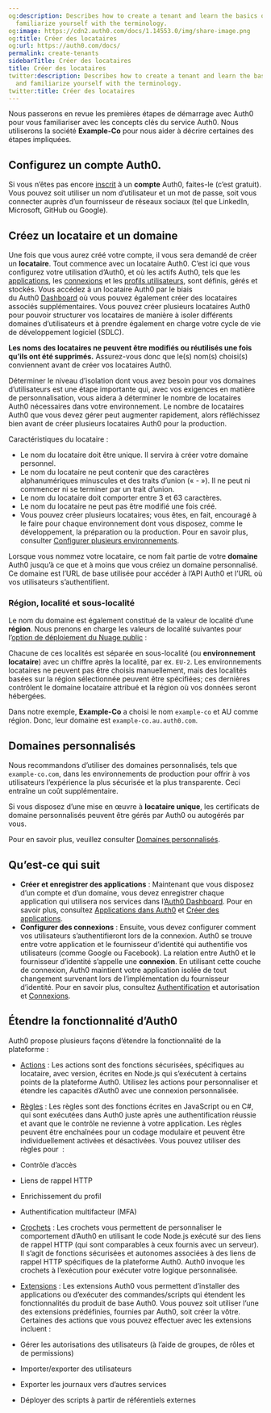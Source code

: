 ```yaml
---
og:description: Describes how to create a tenant and learn the basics of Auth0 and
  familiarize yourself with the terminology.
og:image: https://cdn2.auth0.com/docs/1.14553.0/img/share-image.png
og:title: Créer des locataires
og:url: https://auth0.com/docs/
permalink: create-tenants
sidebarTitle: Créer des locataires
title: Créer des locataires
twitter:description: Describes how to create a tenant and learn the basics of Auth0
  and familiarize yourself with the terminology.
twitter:title: Créer des locataires
---
```


Nous passerons en revue les premières étapes de démarrage avec Auth0 pour vous familiariser avec les concepts clés du service Auth0. Nous utiliserons la société **Example-Co** pour nous aider à décrire certaines des étapes impliquées.

## Configurez un compte Auth0.

Si vous n’êtes pas encore [inscrit](https://auth0.com/signup) à un **compte** Auth0, faites-le (c’est gratuit). Vous pouvez soit utiliser un nom d’utilisateur et un mot de passe, soit vous connecter auprès d’un fournisseur de réseaux sociaux (tel que LinkedIn, Microsoft, GitHub ou Google).

## Créez un locataire et un domaine

Une fois que vous aurez créé votre compte, il vous sera demandé de créer un **locataire**. Tout commence avec un locataire Auth0. C’est ici que vous configurez votre utilisation d’Auth0, et où les actifs Auth0, tels que les [applications](/applications), les [connexions](/connections) et les [profils utilisateurs](/architecture-scenarios/b2b/profile-management), sont définis, gérés et stockés. Vous accédez à un locataire Auth0 par le biais du Auth0 [Dashboard](/get-started/dashboard) où vous pouvez également créer des locataires associés supplémentaires. Vous pouvez créer plusieurs locataires Auth0 pour pouvoir structurer vos locataires de manière à isoler différents domaines d’utilisateurs et à prendre également en charge votre cycle de vie de développement logiciel (SDLC).

**Les noms des locataires ne peuvent être modifiés ou réutilisés une fois qu’ils ont été supprimés.** Assurez-vous donc que le(s) nom(s) choisi(s) conviennent avant de créer vos locataires Auth0.

Déterminer le niveau d’isolation dont vous avez besoin pour vos domaines d’utilisateurs est une étape importante qui, avec vos exigences en matière de personnalisation, vous aidera à déterminer le nombre de locataires Auth0 nécessaires dans votre environnement. Le nombre de locataires Auth0 que vous devez gérer peut augmenter rapidement, alors réfléchissez bien avant de créer plusieurs locataires Auth0 pour la production.

Caractéristiques du locataire :

* Le nom du locataire doit être unique. Il servira à créer votre domaine personnel.
* Le nom du locataire ne peut contenir que des caractères alphanumériques minuscules et des traits d’union (« - »). Il ne peut ni commencer ni se terminer par un trait d’union.
* Le nom du locataire doit comporter entre 3 et 63 caractères.
* Le nom du locataire ne peut pas être modifié une fois créé.
* Vous pouvez créer plusieurs locataires; vous êtes, en fait, encouragé à le faire pour chaque environnement dont vous disposez, comme le développement, la préparation ou la production. Pour en savoir plus, consulter [Configurer plusieurs environnements](/get-started/create-tenants/set-up-multiple-environments).

Lorsque vous nommez votre locataire, ce nom fait partie de votre **domaine** Auth0 jusqu’à ce que et à moins que vous créiez un domaine personnalisé. Ce domaine est l’URL de base utilisée pour accéder à l’API Auth0 et l’URL où vos utilisateurs s’authentifient.

### Région, localité et sous-localité

Le nom du domaine est également constitué de la valeur de localité d’une **région**. Nous prenons en charge les valeurs de localité suivantes pour l’[option de déploiement du Nuage public](https://auth0.com/docs/deploy-monitor/deployment-options) :



Chacune de ces localités est séparée en sous-localité (ou **environnement locataire**) avec un chiffre après la localité, par ex. `EU-2`. Les environnements locataires ne peuvent pas être choisis manuellement, mais des localités basées sur la région sélectionnée peuvent être spécifiées; ces dernières contrôlent le domaine locataire attribué et la région où vos données seront hébergées.

Dans notre exemple, **Example-Co** a choisi le nom `example-co` et AU comme région. Donc, leur domaine est `example-co.au.auth0.com`.

## Domaines personnalisés

Nous recommandons d’utiliser des domaines personnalisés, tels que `example-co.com`, dans les environnements de production pour offrir à vos utilisateurs l’expérience la plus sécurisée et la plus transparente. Ceci entraîne un coût supplémentaire.

Si vous disposez d’une mise en œuvre à **locataire unique**, les certificats de domaine personnalisés peuvent être gérés par Auth0 ou autogérés par vous.

Pour en savoir plus, veuillez consulter [Domaines personnalisés](/custom-domains).

## Qu’est-ce qui suit

* **Créer et enregistrer des applications** : Maintenant que vous disposez d’un compte et d’un domaine, vous devez enregistrer chaque application qui utilisera nos services dans l’[Auth0 Dashboard](%24%7Bmanage_url%7D/#/applications). Pour en savoir plus, consultez [Applications dans Auth0](/applications) et [Créer des applications](/get-started/create-apps).
* **Configurer des connexions** : Ensuite, vous devez configurer comment vos utilisateurs s’authentifieront lors de la connexion. Auth0 se trouve entre votre application et le fournisseur d’identité qui authentifie vos utilisateurs (comme Google ou Facebook). La relation entre Auth0 et le fournisseur d’identité s’appelle une **connexion**. En utilisant cette couche de connexion, Auth0 maintient votre application isolée de tout changement survenant lors de l’implémentation du fournisseur d’identité. Pour en savoir plus, consultez [Authentification](/get-started/authentication-and-authorization) et autorisation et [Connexions](/connections).

## Étendre la fonctionnalité d’Auth0

Auth0 propose plusieurs façons d’étendre la fonctionnalité de la plateforme :

* [Actions](/actions) : Les actions sont des fonctions sécurisées, spécifiques au locataire, avec version, écrites en Node.js qui s’exécutent à certains points de la plateforme Auth0. Utilisez les actions pour personnaliser et étendre les capacités d’Auth0 avec une connexion personnalisée.
* [Règles](/rules) : Les règles sont des fonctions écrites en JavaScript ou en C#, qui sont exécutées dans Auth0 juste après une authentification réussie et avant que le contrôle ne revienne à votre application. Les règles peuvent être enchaînées pour un codage modulaire et peuvent être individuellement activées et désactivées. Vous pouvez utiliser des règles pour  :

* Contrôle d’accès
* Liens de rappel HTTP
* Enrichissement du profil
* Authentification multifacteur (MFA)
* [Crochets](/hooks) : Les crochets vous permettent de personnaliser le comportement d’Auth0 en utilisant le code Node.js exécuté sur des liens de rappel HTTP (qui sont comparables à ceux fournis avec un serveur). Il s’agit de fonctions sécurisées et autonomes associées à des liens de rappel HTTP spécifiques de la plateforme Auth0. Auth0 invoque les crochets à l’exécution pour exécuter votre logique personnalisée.
* [Extensions](/extensions) : Les extensions Auth0 vous permettent d’installer des applications ou d’exécuter des commandes/scripts qui étendent les fonctionnalités du produit de base Auth0. Vous pouvez soit utiliser l’une des extensions prédéfinies, fournies par Auth0, soit créer la vôtre. Certaines des actions que vous pouvez effectuer avec les extensions incluent :

* Gérer les autorisations des utilisateurs (à l’aide de groupes, de rôles et de permissions)
* Importer/exporter des utilisateurs
* Exporter les journaux vers d’autres services
* Déployer des scripts à partir de référentiels externes